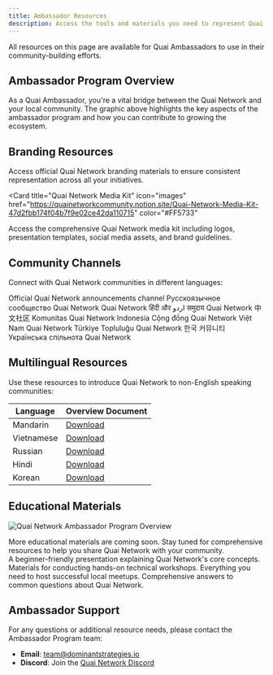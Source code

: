 ```yaml
---
title: Ambassador Resources
description: Access the tools and materials you need to represent Quai Network in your community.
---
```


<Note>
  All resources on this page are available for Quai Ambassadors to use in their community-building efforts.
</Note>

## Ambassador Program Overview

As a Quai Ambassador, you're a vital bridge between the Quai Network and your local community. The graphic above highlights the key aspects of the ambassador program and how you can contribute to growing the ecosystem.

## Branding Resources

Access official Quai Network branding materials to ensure consistent representation across all your initiatives.

<Card
  title="Quai Network Media Kit"
  icon="images"
  href="https://quainetworkcommunity.notion.site/Quai-Network-Media-Kit-47d2fbb174f04b7f9e02ce42da110715"
  color="#FF5733"
>
  Access the comprehensive Quai Network media kit including logos, presentation templates, social media assets, and brand guidelines.
</Card>

## Community Channels

Connect with Quai Network communities in different languages:

<CardGroup cols={3}>
  <Card
    title="Announcements"
    icon="bullhorn"
    href="https://t.me/QuaiNetwork_Announcements"
  >
    Official Quai Network announcements channel
  </Card>
  <Card
    title="Russian"
    icon="telegram"
    href="https://t.me/QuaiNetwork_Ru"
  >
    Русскоязычное сообщество Quai Network
  </Card>
  <Card
    title="Hindi & Urdu"
    icon="telegram"
    href="https://t.me/QuaiNetworkHindi_Urdu"
  >
    Quai Network हिंदी और اردو समुदाय
  </Card>
  <Card
    title="Mandarin"
    icon="telegram"
    href="https://t.me/QuaiNetwork_Mandarin"
  >
    Quai Network 中文社区
  </Card>
  <Card
    title="Indonesian"
    icon="telegram"
    href="https://t.me/QuaiNetwork_Indonesian"
  >
    Komunitas Quai Network Indonesia
  </Card>
  <Card
    title="Vietnamese"
    icon="telegram"
    href="https://t.me/QuaiNetwork_Vietnamese"
  >
    Cộng đồng Quai Network Việt Nam
  </Card>
  <Card
    title="Turkish"
    icon="telegram"
    href="https://t.me/QuaiNetwork_Turkish"
  >
    Quai Network Türkiye Topluluğu
  </Card>
  <Card
    title="Korean"
    icon="telegram"
    href="https://t.me/Quai_Korea"
  >
    Quai Network 한국 커뮤니티
  </Card>
  <Card
    title="Ukrainian"
    icon="telegram"
    href="https://t.me/quainetworkua"
  >
    Українська спільнота Quai Network
  </Card>
</CardGroup>

## Multilingual Resources

Use these resources to introduce Quai Network to non-English speaking communities:

| Language | Overview Document |
|----------|-------------------|
| Mandarin | [Download](https://drive.google.com/file/d/1iBBPboaW8cfpEoIBCjqRI_ZkiEop7Pjg/view?usp=sharing) |
| Vietnamese | [Download](https://drive.google.com/file/d/1e9O5xreiOH2uB-l9ISJw5SD8hmxz8Yw3/view?usp=drive_link) |
| Russian | [Download](https://drive.google.com/file/d/1oc8eLWgvDQ4ywLu2MgivRRTQMP6WIkfH/view?usp=drive_link) |
| Hindi | [Download](https://drive.google.com/file/d/11kEond0HbTOu-8fE5cByH_4BDTNsDjwc/view?usp=drive_link) |
| Korean | [Download](https://drive.google.com/file/d/140FgF-yJdUuf04UZXcgWOwaS09uQKSdd/view?usp=drive_link) |

## Educational Materials

![Quai Network Ambassador Program Overview](/images/Ambassadors/quai-overview.png)

<Note type="warning">
  More educational materials are coming soon. Stay tuned for comprehensive resources to help you share Quai Network with your community.
</Note>

<div className="opacity-50 pointer-events-none">
<CardGroup cols={2}>
  <Card
    title="Introduction to Quai"
    icon="chalkboard-user"
    href="#"
  >
    A beginner-friendly presentation explaining Quai Network's core concepts.
  </Card>
  <Card
    title="Technical Workshop"
    icon="code"
    href="#"
  >
    Materials for conducting hands-on technical workshops.
  </Card>
</CardGroup>

<CardGroup cols={2}>
  <Card
    title="Community Meetup Kit"
    icon="people-group"
    href="#"
  >
    Everything you need to host successful local meetups.
  </Card>
  <Card
    title="FAQ Document"
    icon="circle-question"
    href="#"
  >
    Comprehensive answers to common questions about Quai Network.
  </Card>
</CardGroup>
</div>

## Ambassador Support

For any questions or additional resource needs, please contact the Ambassador Program team:

- **Email**: team@dominantstrategies.io
- **Discord**: Join the [Quai Network Discord](https://discord.gg/quai)